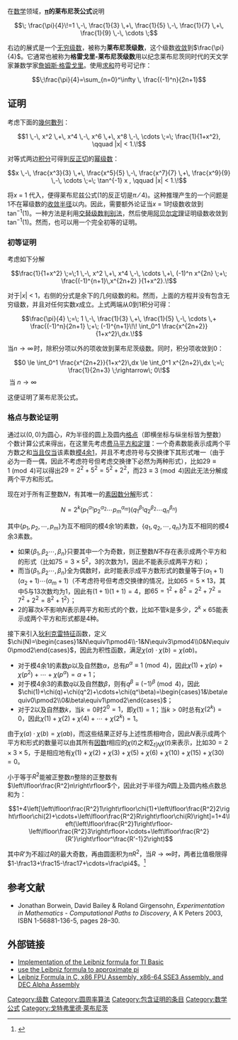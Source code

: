 {{Lowercase}}
在[[数学|数学]]领域，'''[[圆周率|π]]的莱布尼茨公式'''说明

:<math>\; \frac{\pi}{4}\!=1 \,-\, \frac{1}{3} \,+\, \frac{1}{5} \,-\, \frac{1}{7} \,+\, \frac{1}{9} \,-\, \cdots \;</math>

右边的展式是一个[[无穷级数|无穷级数]]，被称为'''莱布尼茨级数'''，这个级数[[收敛级数|收敛]]到<math>\frac{\pi}{4}</math>。它通常也被称为'''格雷戈里-莱布尼茨级数'''用以纪念莱布尼茨同时代的天文学家兼数学家[[詹姆斯·格雷戈里|詹姆斯·格雷戈里]]。使用[[求和|求和]]符号可记作：
:<math>\;\frac{\pi}{4}=\sum_{n=0}^\infty \, \frac{(-1)^n}{2n+1} </math>

== 证明 ==
考虑下面的[[幾何數列|幾何數列]]：

:<math>1 \,-\, x^2 \,+\, x^4 \,-\, x^6 \,+\, x^8 \,-\, \cdots \;=\; \frac{1}{1+x^2}, \qquad |x| < 1.\!</math>

对等式两边[[积分|积分]]可得到[[反正切|反正切]]的[[幂级数|幂级数]]：

:<math>x \,-\, \frac{x^3}{3} \,+\, \frac{x^5}{5} \,-\, \frac{x^7}{7} \,+\, \frac{x^9}{9} \,-\, \cdots \;=\; \tan^{-1} x , \qquad |x| < 1.\!</math>

将''x'' = 1 代入，便得莱布尼兹公式(1的反正切是π ⁄ 4)。这种推理产生的一个问题是1不在幂级数的[[收敛半径|收敛半径]]以内。因此，需要额外论证当''x'' = 1时级数收敛到tan<sup>−1</sup>(1)。一种方法是利用[[交替级数判别法|交替级数判别法]]，然后使用[[阿贝尔定理|阿贝尔定理]]证明级数收敛到tan<sup>−1</sup>(1)。然而，也可以用一个完全初等的证明。

=== 初等证明 ===
考虑如下分解

:<math>\frac{1}{1+x^2} \;=\;1 \,-\, x^2 \,+\, x^4 \,-\, \cdots \,+\, (-1)^n x^{2n} \;+\; \frac{(-1)^{n+1}\,x^{2n+2} }{1+x^2}.\!</math>

对于|''x''| < 1，右侧的分式是余下的几何级数的和。然而，上面的方程并没有包含无穷级数，并且对任何实数''x''成立。上式两端从0到1积分可得：

:<math>\frac{\pi}{4} \;=\; 1 \,-\, \frac{1}{3} \,+\, \frac{1}{5} \,-\, \cdots \,+ \frac{(-1)^n}{2n+1} \;+\; (-1)^{n+1}\!\! \int_0^1 \frac{x^{2n+2}}{1+x^2}\,dx.\!</math>

当<math>n \rightarrow \infty\!</math>时，除积分项以外的项收敛到莱布尼茨级数。同时，积分项收敛到0：

:<math>0 \le \int_0^1 \frac{x^{2n+2}}{1+x^2}\,dx \le \int_0^1 x^{2n+2}\,dx \;=\; \frac{1}{2n+3} \;\rightarrow\; 0\!</math> 当 <math>n \rightarrow \infty\!</math>

这便证明了莱布尼茨公式。

=== 格点与数论证明 ===

通过以<math>(0,0)</math>为圆心，<math>R</math>为半径的圆上及圆内[[格点|格点]]（即横坐标与纵坐标皆为整数）个数计算公式来得出，在这里先考虑[[费马平方和定理|费马平方和定理]]：一个奇素数能表示成两个平方数之和[[当且仅当|当且仅当]]该素数[[同余|模4余1]]，并且不考虑符号与交换律下其形式唯一（由于必为一奇一偶，因此不考虑符号但考虑交换律下必然为两种形式），比如<math>29\equiv1\pmod4</math>可以得出<math>29=2^2+5^2=5^2+2^2</math>，而<math>23\equiv3\pmod4</math>因此无法分解成两个平方和形式。

现在对于所有正整数<math>N</math>，有其唯一的[[素因数分解|素因数分解]]形式：

:<math>N=2^k(p_1^{\alpha_1}p_2^{\alpha_2}\cdots p_m^{\alpha_m})(q_1^{\beta_1}q_2^{\beta_2}\cdots q_n^{\beta_n})</math>

其中<math>\{p_1,p_2,\cdots,p_m\}</math>为互不相同的模4余1的素数，<math>\{q_1,q_2,\cdots,q_n\}</math>为互不相同的模4余3素数。

* 如果<math>\{\beta_1,\beta_2\cdots,\beta_n\}</math>只要其中一个为奇数，则正整数<math>N</math>不存在表示成两个平方和的形式（比如<math>75=3\times5^2</math>，3的次数为1，因此不能表示成两平方和）；
* 而当<math>\{\beta_1,\beta_2\cdots,\beta_n\}</math>全为偶数时，此时能表示成平方数形式的数量等于<math>(\alpha_1+1)(\alpha_2+1)\cdots(\alpha_m+1)</math>（不考虑符号但考虑交换律的情况，比如<math>65=5\times13</math>，其中5与13次数均为1，因此有<math>(1+1)(1+1)=4</math>，即<math>65=1^2+8^2=2^2+7^2=7^2+2^2=8^2+1^2</math>）；
* 2的幂次<math>k</math>不影响<math>N</math>表示两平方和形式的个数，比如不管<math>k</math>是多少，<math>2^k\times65</math>能表示成两个平方和形式都是4种。

接下来引入[[狄利克雷特征|狄利克雷特征]]函数，定义<math>\chi(N)=\begin{cases}1&N\equiv1\pmod4\\-1&N\equiv3\pmod4\\0&N\equiv0\pmod2\end{cases}</math>，因此为积性函数，满足<math>\chi(a)\cdot\chi(b)=\chi(ab)</math>。

* 对于模4余1的素数<math>p</math>以及自然数<math>\alpha</math>，总有<math>p^\alpha\equiv1\pmod4</math>，因此<math>\chi(1)+\chi(p)+\chi(p^2)+\cdots+\chi(p^\alpha)=\alpha+1</math>；
* 对于模4余3的素数<math>q</math>以及自然数<math>\beta</math>，则有<math>q^\beta\equiv(-1)^\beta\pmod4</math>，因此<math>\chi(1)+\chi(q)+\chi(q^2)+\cdots+\chi(q^\beta)=\begin{cases}1&\beta\equiv0\pmod2\\0&\beta\equiv1\pmod2\end{cases}</math>；
* 对于2以及自然数<math>k</math>，当<math>k=0</math>时<math>2^0=1</math>，即<math>\chi(1)=1</math>；当<math>k>0</math>时总有<math>\chi(2^k)=0</math>，因此<math>\chi(1)+\chi(2)+\chi(4)+\cdots+\chi(2^k)=1</math>。

由于<math>\chi(a)\cdot\chi(b)=\chi(ab)</math>，而这些结果正好与上述性质相吻合，因此<math>N</math>表示成两个平方和形式的数量可以由其所有[[因数|因数]]<math>t</math>相应的<math>\chi(t)</math>之和<math>\sum_{t|N}\chi(t)</math>来表示，比如<math>30=2\times3\times5</math>，于是相应地有<math>\chi(1)+\chi(2)+\chi(3)+\chi(5)+\chi(6)+\chi(10)+\chi(15)+\chi(30)=0</math>。

小于等于<math>R^2</math>能被正整数<math>n</math>整除的正整数有<math>\left\lfloor\frac{R^2}n\right\rfloor</math>个，因此对于半径为<math>R</math>圆上及圆内格点数总和为：
:<math>1+4\left[\left\lfloor\frac{R^2}1\right\rfloor\chi(1)+\left\lfloor\frac{R^2}2\right\rfloor\chi(2)+\cdots+\left\lfloor\frac{R^2}R\right\rfloor\chi(R)\right]=1+4\left(\left\lfloor\frac{R^2}1\right\rfloor-\left\lfloor\frac{R^2}3\right\rfloor+\cdots+\left\lfloor\frac{R^2}{R'}\right\rfloor^\frac{R'-1}2\right)</math>

其中<math>R'</math>为不超过<math>R</math>的最大奇数，再由圆面积为<math>\pi R^2</math>，当<math>R\to\infty</math>时，两者比值极限得<math>1-\frac13+\frac15-\frac17+\cdots=\frac\pi4</math>。<ref>{{cite web |url=https://www.bilibili.com/video/av12131743 |title=【官方双语】隐藏在素数规律中的π_哔哩哔哩_bilibili |access-date=2022-04-06 |archive-date=2022-04-06 |archive-url=https://web.archive.org/web/20220406143549/https://www.bilibili.com/video/av12131743 }}</ref>

==参考文献==
* Jonathan Borwein, David Bailey & Roland Girgensohn, ''Experimentation in Mathematics - Computational Paths to Discovery'', A K Peters 2003, ISBN 1-56881-136-5, pages 28–30.
{{reflist}}

==外部链接==
* [http://timjoh.com/calculating-pi-in-ti-basic-using-the-leibniz-formula/ Implementation of the Leibniz formula for TI Basic] {{Wayback|url=http://timjoh.com/calculating-pi-in-ti-basic-using-the-leibniz-formula/ |date=20210810115248 }}
* [https://web.archive.org/web/20080211115011/http://sethborders.googlepages.com/Calculatepi.html use the Leibniz formula to approximate pi]
* [http://mattst88.com/programming/?page=leibniz Leibniz Formula in C, x86 FPU Assembly, x86-64 SSE3 Assembly, and DEC Alpha Assembly] {{Wayback|url=http://mattst88.com/programming/?page=leibniz |date=20210413023016 }}

[[Category:级数|Category:级数]]
[[Category:圆周率算法|Category:圆周率算法]]
[[Category:包含证明的条目|Category:包含证明的条目]]
[[Category:数学公式|Category:数学公式]]
[[Category:戈特弗里德·萊布尼茨|Category:戈特弗里德·萊布尼茨]]